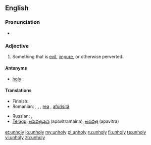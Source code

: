 ==English==

===Pronunciation===
* {{rhymes|əʊli}}

===Adjective===
{{en-adj|unhol|ier|more}}

# Something that is [[evil]], [[impure]], or otherwise perverted.

====Antonyms====
* [[holy]]

====Translations====
{{trans-top|something that is [[evil]]}}
* Finnish: {{t-|fi|epäpyhä}}
* Romanian: {{t|ro|rău|m|n}}, {{t|ro|nesfânt}} {{m|n}}, {{t|ro|afurisit}} {{m|n}}, [[rea]] {{f}}, [[afurisită]] {{f}}
{{trans-mid}}
* Russian: {{t|ru|нечестивый|sc=Cyrl}}, {{t|ru|порочный|sc=Cyrl}}
* [[Telugu]]: [[అపవిత్రమైన]] (apavitramaina), [[అపవిత్ర]] (apavitra)
{{trans-bottom}}

[[et:unholy]]
[[io:unholy]]
[[my:unholy]]
[[pl:unholy]]
[[ru:unholy]]
[[fi:unholy]]
[[te:unholy]]
[[vi:unholy]]
[[zh:unholy]]